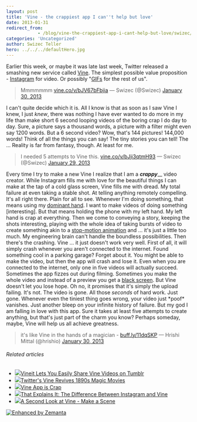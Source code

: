 ```yaml
---
layout: post
title: 'Vine - the crappiest app I can''t help but love'
date: 2013-01-31
redirect_from: 
            - /blog/vine-the-crappiest-app-i-cant-help-but-love/swizec/5926
categories: 'Uncategorized'
author: Swizec Teller
hero: ../../../defaultHero.jpg
---
```

Earlier this week, or maybe it was late last week, Twitter released a smashing new service called [Vine](http://vineapp.com/). The simplest possible value proposition - [Instagram](http://instagr.am/ "Instagram") for video. Or possibly "[GIFs](http://en.wikipedia.org/wiki/Graphics_Interchange_Format "Graphics Interchange Format") for the rest of us".

> Mmmmmmm [vine.co/v/bJV67bFbjia](http://t.co/hLr2SdJ6 "http&#x3A;//vine.co/v/bJV67bFbjia") — Swizec (@Swizec) [January 30, 2013](https://twitter.com/Swizec/status/296719923902828544)

I can't quite decide which it is. All I know is that as soon as I saw Vine I knew, I just _knew_, there was nothing I have ever wanted to do more in my life than make short 6 second looping videos of the boring crap I do day to day. Sure, a picture says a thousand words, a picture with a filter might even say 1200 words. But a 6 second video? Wow, that's 144 pictures! 144,000 words! Think of all the things you can say! The tiny stories you can tell! The ... Reality is far from fantasy, though. At least for me.

> I needed 5 attempts to Vine this. [vine.co/v/bJji3qtmH93](http://t.co/EqLeO9hN "http&#x3A;//vine.co/v/bJji3qtmH93") — Swizec (@Swizec) [January 29, 2013](https://twitter.com/Swizec/status/296283862428942336)

Every time I try to make a new Vine I realize that I am a **_crappy_**__ video creator. While Instagram fills me with love for the beautiful things I can make at the tap of a cold glass screen, Vine fills me with dread. My total failure at even taking a stable shot. At telling anything remotely compelling. It's all right there. Plain for all to see. Whenever I'm doing something, that means using my [dominant hand](http://en.wikipedia.org/wiki/Handedness "Handedness"). I want to make videos of doing something \[interesting]. But that means holding the phone with my left hand. My left hand is crap at everything. Then we come to conveying a story, keeping the shots interesting, playing with the whole idea of taking bursts of video to create something akin to a [stop-motion animation](http://en.wikipedia.org/wiki/Stop_motion "Stop motion") and ... it's just a little too much. My engineering brain can't handle the boundless possibilities. Then there's the crashing. Vine ... it just doesn't work very well. First of all, it will simply crash whenever you aren't connected to the internet. Found something cool in a parking garage? Forget about it. You might be able to make the video, but then the app will crash and lose it. Even when you are connected to the internet, only one in five videos will actually succeed. Sometimes the app fizzes out during filming. Sometimes you make the whole video and instead of a preview you get a [black screen](http://en.wikipedia.org/wiki/Black_Screen_of_Death "Black Screen of Death"). But Vine doesn't let you lose hope. Oh no, it promises that it's simply the upload failing. It's not. The video is gone. All those _seconds_ of hard work. Just gone. Whenever even the tiniest thing goes wrong, your video just \*poof\* vanishes. Just another bleep on your infinite history of failure. But my god I am falling in love with this app. Sure it takes at least five attempts to create anything, but that's just part of the charm you know? Perhaps someday, maybe, Vine will help us all achieve greatness.

> it's like Vine in the hands of a magician - [buff.ly/11dqSKP](http://t.co/idXYbBzS "http&#x3A;//buff.ly/11dqSKP") — Hrishi Mittal (@hrishio) [January 30, 2013](https://twitter.com/hrishio/status/296679805368279041)

###### Related articles

- [![](http://i.zemanta.com/141722974_80_80.jpg)](http://rjmarmol.com/2013/01/30/vineit-lets-you-easily-share-vine-videos-on-tumblr/)[Vineit Lets You Easily Share Vine Videos on Tumblr](http://rjmarmol.com/2013/01/30/vineit-lets-you-easily-share-vine-videos-on-tumblr/)
- [![](http://i.zemanta.com/141910820_80_80.jpg)](http://www.livescience.com/26745-vine-app-melies-magic.html)[Twitter's Vine Revives 1890s Magic Movies](http://www.livescience.com/26745-vine-app-melies-magic.html)
- [![](http://i.zemanta.com/141571872_80_80.jpg)](http://suburbanmen.com/vine-app-is-crap/18171/)[Vine App is Crap](http://suburbanmen.com/vine-app-is-crap/18171/)
- [![](http://i.zemanta.com/141314871_80_80.jpg)](http://www.petapixel.com/2013/01/28/that-explains-it-the-difference-between-instagram-and-vine/)[That Explains It: The Difference Between Instagram and Vine](http://www.petapixel.com/2013/01/28/that-explains-it-the-difference-between-instagram-and-vine/)
- [![](http://i.zemanta.com/141812395_80_80.jpg)](https://www.blogher.com/second-look-vine-make-scene)[A Second Look at Vine - Make a Scene](https://www.blogher.com/second-look-vine-make-scene)

[![Enhanced by Zemanta](http://img.zemanta.com/zemified_e.png?x-id=97299318-2e70-4d58-a0c3-fe55610de74f)](http://www.zemanta.com/?px "Enhanced by Zemanta")